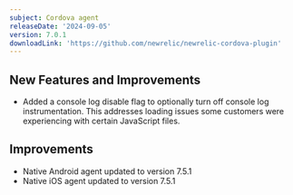 ```yaml
---
subject: Cordova agent
releaseDate: '2024-09-05'
version: 7.0.1
downloadLink: 'https://github.com/newrelic/newrelic-cordova-plugin'
---
```


## New Features and Improvements

- Added a console log disable flag to optionally turn off console log instrumentation. This addresses loading issues some customers were experiencing with certain JavaScript files.

## Improvements

- Native Android agent updated to version 7.5.1
- Native iOS agent updated to version 7.5.1
